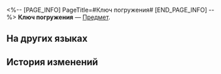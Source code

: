 <%-- [PAGE_INFO]
PageTitle=#Ключ погружения#
[END_PAGE_INFO] --%>
{{Предмет Инфобокс
|id          = 33
|Изображение = Предмет Ключ погружения.png
|Тип         = 
|Инвентарь   = 
|Редкость    = 4
|Эффект      = 
|Описание    = Потратьте 40 очков энергии Освоения, чтобы получить награду погружения в Виртуальной вселенной
}}
{{Описание|Эту цифровую энергию Освоения можно использовать только в Виртуальной вселенной.<br /><br />''«Исследовать, изучать, создавать и связывать - вот что значит быть Первопроходцем. Эон Освоения пал, но наследие Акивили живёт!»''}}
'''Ключ погружения''' — [[Предмет]].

==На других языках==
{{На других языках
|en   = Immersifier
|zhs  = 沉浸器
|zht  = 沉浸器
|ja   = 没入器
|ko   = 몰입기
|es   = Inmersor
|fr   = Immersionneur
|ru   = Ключ погружения
|th   = เครื่องเชื่อมโยง
|vi   = Thiết Bị Kết Nối
|de   = Immersator
|id   = Immersifier
|pt   = Imersificador
}}

==История изменений==
{{История изменений|3.5}}